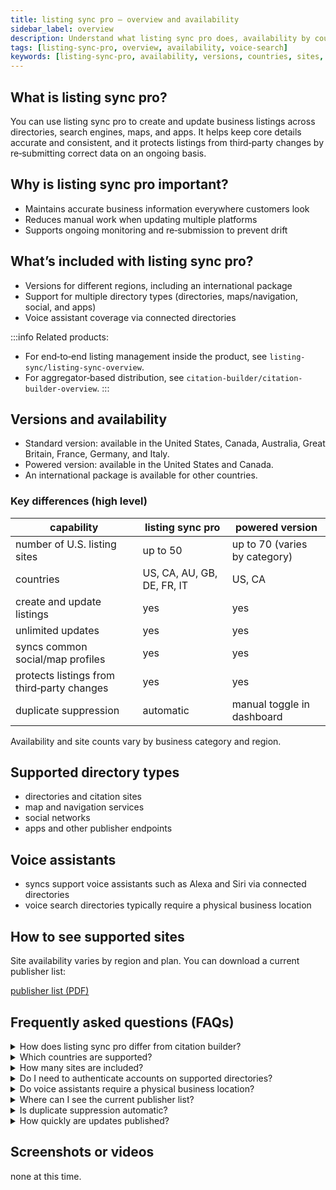 ```yaml
---
title: listing sync pro – overview and availability
sidebar_label: overview
description: Understand what listing sync pro does, availability by country, supported directory types, and voice assistant coverage.
tags: [listing-sync-pro, overview, availability, voice-search]
keywords: [listing-sync-pro, availability, versions, countries, sites, voice-assistants]
---
```


## What is listing sync pro?

You can use listing sync pro to create and update business listings across directories, search engines, maps, and apps. It helps keep core details accurate and consistent, and it protects listings from third‑party changes by re‑submitting correct data on an ongoing basis.

## Why is listing sync pro important?

- Maintains accurate business information everywhere customers look
- Reduces manual work when updating multiple platforms
- Supports ongoing monitoring and re‑submission to prevent drift

## What’s included with listing sync pro?

- Versions for different regions, including an international package
- Support for multiple directory types (directories, maps/navigation, social, and apps)
- Voice assistant coverage via connected directories

:::info
Related products:
- For end‑to‑end listing management inside the product, see `listing-sync/listing-sync-overview`.
- For aggregator‑based distribution, see `citation-builder/citation-builder-overview`.
:::

## Versions and availability

- Standard version: available in the United States, Canada, Australia, Great Britain, France, Germany, and Italy.
- Powered version: available in the United States and Canada.
- An international package is available for other countries.

### Key differences (high level)

| capability | listing sync pro | powered version |
|---|---|---|
| number of U.S. listing sites | up to 50 | up to 70 (varies by category) |
| countries | US, CA, AU, GB, DE, FR, IT | US, CA |
| create and update listings | yes | yes |
| unlimited updates | yes | yes |
| syncs common social/map profiles | yes | yes |
| protects listings from third‑party changes | yes | yes |
| duplicate suppression | automatic | manual toggle in dashboard |

Availability and site counts vary by business category and region.

## Supported directory types

- directories and citation sites
- map and navigation services
- social networks
- apps and other publisher endpoints

## Voice assistants

- syncs support voice assistants such as Alexa and Siri via connected directories
- voice search directories typically require a physical business location

## How to see supported sites

Site availability varies by region and plan. You can download a current publisher list:

<a href="/files/Yext-publishers-2024.pdf" target="_blank" download>publisher list (PDF)</a>

## Frequently asked questions (FAQs)

<details>
<summary>How does listing sync pro differ from citation builder?</summary>

- listing sync pro syncs a business name, address, phone number, and website to 40+ listing sites, with most updating instantly.
- citation builder syncs the same information to three major data providers (TransUnion's Neustar/Localeze and Foursquare). Those providers are referenced by 300+ directories that update at their own intervals, typically over about three weeks.
- in short: listing sync pro provides quicker (often instant) updates to a focused network, while citation builder distributes data across a wider network over time.

</details>

<details>
<summary>Which countries are supported?</summary>

the standard version is available in the United States, Canada, Australia, Great Britain, France, Germany, and Italy. the powered version is available in the United States and Canada. an international package is also available.

</details>

<details>
<summary>How many sites are included?</summary>

site counts vary by country and category. the table above lists typical ranges (for example, up to 50 or up to 70). availability can change based on the publisher network.

</details>

<details>
<summary>Do I need to authenticate accounts on supported directories?</summary>

managed networks generally do not require you to authenticate accounts on supported directories. for direct social or map connections outside the managed network, you must authenticate within those platforms.

</details>

<details>
<summary>Do voice assistants require a physical business location?</summary>

voice search directories typically require a physical location.

</details>

<details>
<summary>Where can I see the current publisher list?</summary>

download the publisher list using the link above in “how to see supported sites.”

</details>

<details>
<summary>Is duplicate suppression automatic?</summary>

duplicate suppression is automatic in the standard version and a manual toggle in the powered version’s dashboard.

</details>

<details>
<summary>How quickly are updates published?</summary>

most updates on the listing sync pro network are instant. updates via citation builder are published over time as downstream directories refresh.

</details>

## Screenshots or videos

none at this time.
